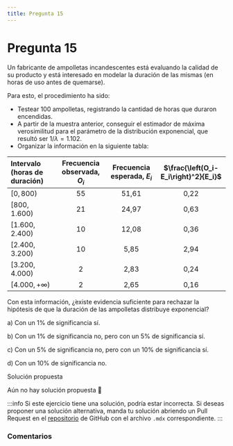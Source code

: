 ```yaml
---
title: Pregunta 15
---
```



# Pregunta 15

<div className="exercise">
Un fabricante de ampolletas incandescentes está evaluando la calidad de su producto y está interesado en modelar la duración de las mismas (en horas de uso antes de quemarse).

Para esto, el procedimiento ha sido:
- Testear 100 ampolletas, registrando la cantidad de horas que duraron encendidas.
- A partir de la muestra anterior, conseguir el estimador de máxima verosimilitud para el parámetro de la distribución exponencial, que resultó ser $1 / \lambda=1.102$.
- Organizar la información en la siguiente tabla:

| Intervalo (horas de duración) | Frecuencia observada, $O_i$ | Frecuencia esperada, $E_i$ | $\frac{\left(O_i-E_i\right)^2}{E_i}$ |
| :--- | :---: | :---: | :---: |
| $[0,800)$ | 55 | 51,61 | 0,22 |
| $[800,1.600)$ | 21 | 24,97 | 0,63 |
| $[1.600,2.400)$ | 10 | 12,08 | 0,36 |
| $[2.400,3.200)$ | 10 | 5,85 | 2,94 |
| $[3.200,4.000)$ | 2 | 2,83 | 0,24 |
| $[4.000,+\infty)$ | 2 | 2,65 | 0,16 |

Con esta información, ¿̇existe evidencia suficiente para rechazar la hipótesis de que la duración de las ampolletas distribuye exponencial?

a) Con un $1 \%$ de significancia sí.

b) Con un $1 \%$ de significancia no, pero con un $5 \%$ de significancia sí.

c) Con un $5 \%$ de significancia no, pero con un $10 \%$ de significancia sí.

d) Con un $10 \%$ de significancia no.
</div>

<MDXDetails>
<summary>Solución propuesta</summary>

Aún no hay solución propuesta 🥲

:::info 
Si este ejercicio tiene una solución, podría estar incorrecta. Si deseas proponer una solución alternativa, manda tu solución abriendo
un Pull Request en el [repositorio](https://github.com/crow-rojas/apuntes-fundamentals/pulls) de GitHub con el archivo
`.mdx` correspondiente. 
:::

</MDXDetails>

### Comentarios

<Disqus
  url="https://crow-rojas.github.io/apuntes-fundamentals/docs/mathematics/probability-and-statistics/exercises/2023-2/p15"
  identifier="docs/mathematics/probability-and-statistics/exercises/2023-2/p15"
  title="2023-2 Probabilidades y Estadística - Pregunta 15"
/>
